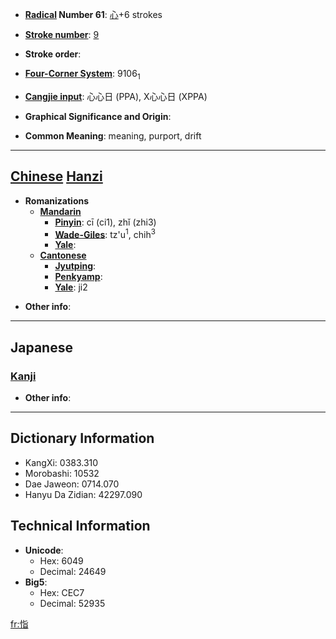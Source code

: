 * '''[[Wiktionary:Chinese radical index| Radical]] Number 61''': [[Wiktionary:Chinese radical index 心|心]]+6 strokes

* '''[[Wiktionary:Chinese total strokes index|Stroke number]]''': [[Wiktionary:Chinese total strokes index 9|9]]

* '''Stroke order''': 

* '''[[Wiktionary:Chinese four corner index|Four-Corner System]]''': 9106<sub>1</sub>

* '''[[Wiktionary:Chinese Cangjie index|Cangjie input]]''': 心心日 (PPA), X心心日 (XPPA)

* '''Graphical Significance and Origin''': 

* '''Common Meaning''': meaning, purport, drift

----

== [[Chinese]] [[Hanzi]] ==

* '''Romanizations'''
** '''[[Mandarin]]'''
*** '''[[Pinyin]]''': cī (ci1), zhǐ (zhi3)
*** '''[[Wade-Giles]]''': tz'u<sup>1</sup>, chih<sup>3</sup>
*** '''[[Yale]]''': 
** '''[[Cantonese]]'''
*** '''[[Jyutping]]''':
*** '''[[Penkyamp]]''': 
*** '''[[Yale]]''': ji2

* '''Other info''': 

----

==Japanese==
===[[Kanji]]===
{{kanji|on readings=[[し]] (shi)|kun readings=[[こころ]] (kokoro)}}

* '''Other info''':  

----

== Dictionary Information ==

* KangXi: 0383.310
* Morobashi: 10532
* Dae Jaweon: 0714.070
* Hanyu Da Zidian: 42297.090

== Technical Information ==

* '''Unicode''':
** Hex: 6049
** Decimal: 24649
* '''Big5''':
** Hex: CEC7
** Decimal: 52935

[[fr:恉]]